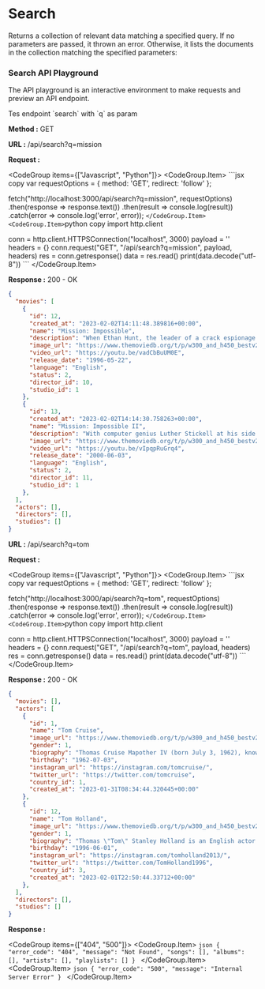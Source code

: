 
# Search

Returns a collection of relevant data matching a specified query. If no parameters are passed, it thrown an error.
Otherwise, it lists the documents in the collection matching the specified parameters:

### Search API Playground

The API playground is an interactive environment to make requests and preview an API endpoint.

<ApiPlayground method="GET" endpoint="search" param={true} paramName="q">
	Tes endpoint `search` with `q` as param
</ApiPlayground>

**Method :** <Badge variant="success">GET</Badge>

**URL :** <Badge variant="dark">/api/search?q=mission</Badge>

**Request :**

<CodeGroup items={["Javascript", "Python"]}>
	<CodeGroup.Item>
	```jsx copy
	var requestOptions = {
      method: 'GET',
      redirect: 'follow'
  };

  fetch("http://localhost:3000/api/search?q=mission", requestOptions)
      .then(response => response.text())
      .then(result => console.log(result))
      .catch(error => console.log('error', error));
	```
	</CodeGroup.Item>
	<CodeGroup.Item>
	```python copy
  import http.client

  conn = http.client.HTTPSConnection("localhost", 3000)
  payload = ''
  headers = {}
  conn.request("GET", "/api/search?q=mission", payload, headers)
  res = conn.getresponse()
  data = res.read()
  print(data.decode("utf-8"))
	```
	</CodeGroup.Item>
</CodeGroup>

**Response :** <BadgeOutline variant="success">200 - OK</BadgeOutline>

```json
{
  "movies": [
    {
      "id": 12,
      "created_at": "2023-02-02T14:11:48.389816+00:00",
      "name": "Mission: Impossible",
      "description": "When Ethan Hunt, the leader of a crack espionage team whose perilous operation has gone awry with no explanation, discovers that a mole has penetrated the CIA, he's surprised to learn that he's the No. 1 suspect. To clear his name, Hunt now must ferret out the real double agent and, in the process, even the score.",
      "image_url": "https://www.themoviedb.org/t/p/w300_and_h450_bestv2/l5uxY5m5OInWpcExIpKG6AR3rgL.jpg",
      "video_url": "https://youtu.be/vadCbBuUM0E",
      "release_date": "1996-05-22",
      "language": "English",
      "status": 2,
      "director_id": 10,
      "studio_id": 1
    },
    {
      "id": 13,
      "created_at": "2023-02-02T14:14:30.758263+00:00",
      "name": "Mission: Impossible II",
      "description": "With computer genius Luther Stickell at his side and a beautiful thief on his mind, agent Ethan Hunt races across Australia and Spain to stop a former IMF agent from unleashing a genetically engineered biological weapon called Chimera. This mission, should Hunt choose to accept it, plunges him into the center of an international crisis of terrifying magnitude.",
      "image_url": "https://www.themoviedb.org/t/p/w300_and_h450_bestv2/1VMWLpk9VXyYcEZ8w3uUhp0OF1v.jpg",
      "video_url": "https://youtu.be/vIpqpRuGrq4",
      "release_date": "2000-06-03",
      "language": "English",
      "status": 2,
      "director_id": 11,
      "studio_id": 1
    },
  ],
  "actors": [],
  "directors": [],
  "studios": []
}
```

**URL :** <Badge variant="dark">/api/search?q=tom</Badge>

**Request :**

<CodeGroup items={["Javascript", "Python"]}>
	<CodeGroup.Item>
	```jsx copy
	var requestOptions = {
      method: 'GET',
      redirect: 'follow'
  };

  fetch("http://localhost:3000/api/search?q=tom", requestOptions)
      .then(response => response.text())
      .then(result => console.log(result))
      .catch(error => console.log('error', error));
	```
	</CodeGroup.Item>
	<CodeGroup.Item>
	```python copy
  import http.client

  conn = http.client.HTTPSConnection("localhost", 3000)
  payload = ''
  headers = {}
  conn.request("GET", "/api/search?q=tom", payload, headers)
  res = conn.getresponse()
  data = res.read()
  print(data.decode("utf-8"))
	```
	</CodeGroup.Item>
</CodeGroup>

**Response :** <BadgeOutline variant="success">200 - OK</BadgeOutline>

```json
{
  "movies": [],
  "actors": [
    {
      "id": 1,
      "name": "Tom Cruise",
      "image_url": "https://www.themoviedb.org/t/p/w300_and_h450_bestv2/8qBylBsQf4llkGrWR3qAsOtOU8O.jpg",
      "gender": 1,
      "biography": "Thomas Cruise Mapother IV (born July 3, 1962), known professionally as Tom Cruise, is an American actor and producer. One of the world's highest-paid actors, he has received various accolades, including an Honorary Palme d'Or and three Golden Globe Awards, in addition to nominations for three Academy Awards. His films have grossed over $4 billion in North America and over $11.1 billion worldwide, making him one of the highest-grossing box office stars of all time.",
      "birthday": "1962-07-03",
      "instagram_url": "https://instagram.com/tomcruise/",
      "twitter_url": "https://twitter.com/tomcruise",
      "country_id": 1,
      "created_at": "2023-01-31T08:34:44.320445+00:00"
    },
    {
      "id": 12,
      "name": "Tom Holland",
      "image_url": "https://www.themoviedb.org/t/p/w300_and_h450_bestv2/hMp5y4Nro5pv4Nawyt3Ld9TsKfO.jpg",
      "gender": 1,
      "biography": "Thomas \"Tom\" Stanley Holland is an English actor and dancer.\n\nHe is best known for playing Peter Parker / Spider-Man in the Marvel Cinematic Universe and has appeared as the character in six films: Captain America: Civil War (2016), Spider-Man: Homecoming (2017), Avengers: Infinity War (2018), Avengers: Endgame (2019), Spider-Man: Far From Home (2019), and Spider-Man: No Way Home (2021).\n\nHe is also known for playing the title role in Billy Elliot the Musical at the Victoria Palace Theatre, London, as well as for starring in the 2012 film The Impossible.",
      "birthday": "1996-06-01",
      "instagram_url": "https://instagram.com/tomholland2013/",
      "twitter_url": "https://twitter.com/TomHolland1996",
      "country_id": 3,
      "created_at": "2023-02-01T22:50:44.33712+00:00"
    },
  ],
  "directors": [],
  "studios": []
}
```

**Response :** 

<CodeGroup items={["404", "500"]}>
	<CodeGroup.Item>
	```json
	{
        "error_code": "404",
        "message": "Not Found",
        "songs": [],
        "albums": [],
        "artists": [],
        "playlists": []
	}
	```
	</CodeGroup.Item>
	<CodeGroup.Item>
	```json
	{
		"error_code": "500",
		"message": "Internal Server Error"
	}
	```
	</CodeGroup.Item>
</CodeGroup>